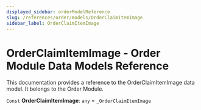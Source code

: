 ```yaml
---
displayed_sidebar: orderModelReference
slug: /references/order/models/OrderClaimItemImage
sidebar_label: OrderClaimItemImage
---
```



# OrderClaimItemImage - Order Module Data Models Reference

This documentation provides a reference to the OrderClaimItemImage data model. It belongs to the Order Module.

 `Const` **OrderClaimItemImage**: `any` = `_OrderClaimItemImage`
